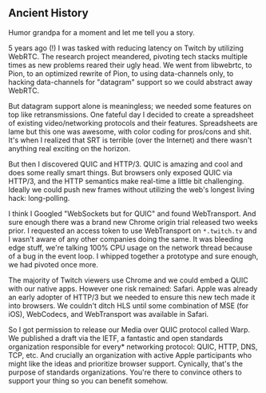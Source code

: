 ## Ancient History 
Humor grandpa for a moment and let me tell you a story.

5 years ago (!) I was tasked with reducing latency on Twitch by utilizing WebRTC.
The research project meandered, pivoting tech stacks multiple times as new problems reared their ugly head.
We went from libwebrtc, to Pion, to an optimized rewrite of Pion, to using data-channels only, to hacking data-channels for "datagram" support so we could abstract away WebRTC.

But datagram support alone is meaningless; we needed some features on top like retransmissions.
One fateful day I decided to create a spreadsheet of existing video/networking protocols and their features.
Spreadsheets are lame but this one was awesome, with color coding for pros/cons and shit.
It's when I realized that SRT is terrible (over the Internet) and there wasn't anything real exciting on the horizon.

But then I discovered QUIC and HTTP/3.
QUIC is amazing and cool and does some really smart things.
But browsers only exposed QUIC via HTTP/3, and the HTTP semantics make real-time a little bit challenging.
Ideally we could push new frames without utilizing the web's longest living hack: long-polling.

I think I Googled "WebSockets but for QUIC" and found WebTransport.
And sure enough there was a brand new Chrome origin trial released two weeks prior.
I requested an access token to use WebTransport on `*.twitch.tv`  and I wasn't aware of any other companies doing the same.
It was bleeding edge stuff, we're talking 100% CPU usage on the network thread because of a bug in the event loop.
I whipped together a prototype and sure enough, we had pivoted once more.

The majority of Twitch viewers use Chrome and we could embed a QUIC with our native apps.
However one risk remained: Safari.
Apple was already an early adopter of HTTP/3 but we needed to ensure this new tech made it into browsers.
We couldn't ditch HLS until some combination of MSE (for iOS), WebCodecs, and WebTransport was available in Safari.

So I got permission to release our Media over QUIC protocol called Warp.
We published a draft via the IETF, a fantastic and open standards organization responsible for every* networking protocol: QUIC, HTTP, DNS, TCP, etc.
And crucially an organization with active Apple participants who might like the ideas and prioritize browser support.
Cynically, that's the purpose of standards organizations.
You're there to convince others to support your thing so you can benefit somehow.

